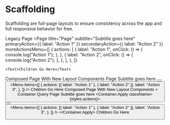
# Scaffolding

Scaffolding are full-page layouts to ensure consistency across the app and full
responsive behavior for free.

<Heading level={3}>Legacy Page</Heading>
<Canvas>
  <Page
    title="Page"
    subtitle="Subtitle goes here"
    primaryAction={{ label: "Action 1" }}
    secondaryAction={{ label: "Action 2" }}
    moreActionsMenu={[
      {
        actions: [
          {
            label: "Action 1",
            onClick: () => {
              console.log("Action 1");
            },
          },
          {
            label: "Action 2",
            onClick: () => {
              console.log("Action 2");
            },
          },
        ],
      },
    ]}
  >
    <Text>Children Go Here</Text>
  </Page>
</Canvas>

<Heading level={3}>Composed Page With New Layout Components</Heading>
<Canvas>
  <ContentBlock align="left" maxWidth="1285px">
    <Box padding="base">
      <Stack gap="larger">
        <SideKick contentMinWidth="40%" sideWidth="20ch" collapseBelow="1285px">
          <Stack>
            <Heading level={1}>Page</Heading>
            <Text size="large" variation="subdued">
              <Emphasis variation="bold">Subtitle goes here</Emphasis>
            </Text>
          </Stack>
          <Cluster justify="end" collapseBelow="1285px">
            <Button label="Action 1" />
            <Button label="Action 2" type="secondary" />
            <Menu
              items={[
                {
                  actions: [{ label: "Action 1" }, { label: "Action 2" }],
                  label: "Action 3",
                },
              ]}
            />
          </Cluster>
        </SideKick>
        <Text>Children Go Here</Text>
      </Stack>
    </Box>
  </ContentBlock>
</Canvas>
<Heading level={3}>
  Composed Page With New Layout Components + Container Query
</Heading>
<Canvas>
  <Container name="container-items">
    <Box padding="base">
      <ContentBlock align="left" maxWidth="1285px">
        <Stack gap="larger">
          <SideKick
            collapseBelow="1285px"
            contentMinWidth="30%"
            sideWidth="20ch"
          >
            <Stack>
              <Heading level={1}>Page</Heading>
              <Text size="large" variation="subdued">
                <Emphasis variation="bold">Subtitle goes here</Emphasis>
              </Text>
            </Stack>
            <Box>
              <Container.Apply className={styles.actions}>
                <Cluster justify="end">
                  <Button label="Action 1" />
                  <Button label="Action 2" type="secondary" />
                  <Menu
                    items={[
                      {
                        actions: [{ label: "Action 1" }, { label: "Action 2" }],
                        label: "Action 3",
                      },
                    ]}
                  />
                </Cluster>
              </Container.Apply>
            </Box>
          </SideKick>
          <Text>Children Go Here</Text>
        </Stack>
      </ContentBlock>
    </Box>
  </Container>
</Canvas>
